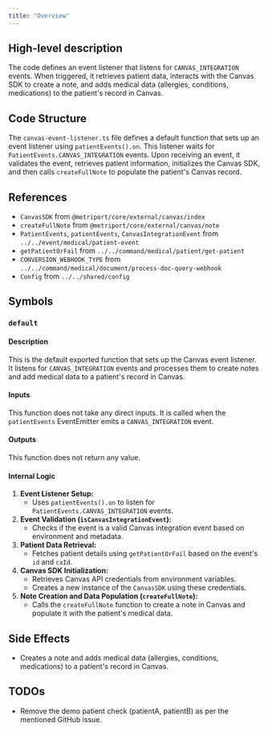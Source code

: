 ```yaml
---
title: "Overview"
---
```


## High-level description
The code defines an event listener that listens for `CANVAS_INTEGRATION` events. When triggered, it retrieves patient data, interacts with the Canvas SDK to create a note, and adds medical data (allergies, conditions, medications) to the patient's record in Canvas.

## Code Structure
The `canvas-event-listener.ts` file defines a default function that sets up an event listener using `patientEvents().on`. This listener waits for `PatientEvents.CANVAS_INTEGRATION` events. Upon receiving an event, it validates the event, retrieves patient information, initializes the Canvas SDK, and then calls `createFullNote` to populate the patient's Canvas record.

## References
- `CanvasSDK` from `@metriport/core/external/canvas/index`
- `createFullNote` from `@metriport/core/external/canvas/note`
- `PatientEvents`, `patientEvents`, `CanvasIntegrationEvent` from `../../event/medical/patient-event`
- `getPatientOrFail` from `../../command/medical/patient/get-patient`
- `CONVERSION_WEBHOOK_TYPE` from `../../command/medical/document/process-doc-query-webhook`
- `Config` from `../../shared/config`

## Symbols

### `default`
#### Description
This is the default exported function that sets up the Canvas event listener. It listens for `CANVAS_INTEGRATION` events and processes them to create notes and add medical data to a patient's record in Canvas.

#### Inputs
This function does not take any direct inputs. It is called when the `patientEvents` EventEmitter emits a `CANVAS_INTEGRATION` event.

#### Outputs
This function does not return any value.

#### Internal Logic
1. **Event Listener Setup:**
   - Uses `patientEvents().on` to listen for `PatientEvents.CANVAS_INTEGRATION` events.
2. **Event Validation (`isCanvasIntegrationEvent`):**
   - Checks if the event is a valid Canvas integration event based on environment and metadata.
3. **Patient Data Retrieval:**
   - Fetches patient details using `getPatientOrFail` based on the event's `id` and `cxId`.
4. **Canvas SDK Initialization:**
   - Retrieves Canvas API credentials from environment variables.
   - Creates a new instance of the `CanvasSDK` using these credentials.
5. **Note Creation and Data Population (`createFullNote`):**
   - Calls the `createFullNote` function to create a note in Canvas and populate it with the patient's medical data.

## Side Effects
- Creates a note and adds medical data (allergies, conditions, medications) to a patient's record in Canvas.

## TODOs
- Remove the demo patient check (patientA, patientB) as per the mentioned GitHub issue. 
